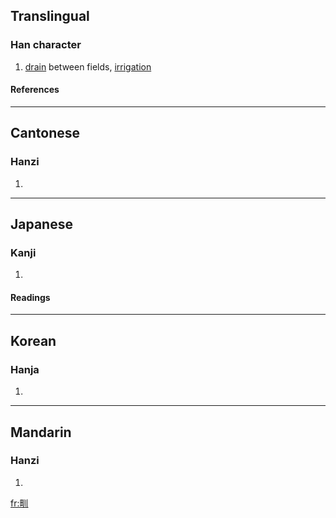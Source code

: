 ==Translingual==
===Han character===
{{Han char|rn=102|rad=田|as=03|sn=8|four=6200<sub>0</sub>|canj=田中中中 (WLLL)}}
# [[drain]] between fields, [[irrigation]]
====References====
{{Han ref|kx=0759.090|dkj=21740|dj=1169.090|hdz=42530.110|uh=753D|ud=30013|bh=AAB6|bd=43702}}

----
==Cantonese==
===Hanzi===
{{yue-hanzi|jyut=|y=jan3}}
# {{defn|Cantonese}}

----
==Japanese==
===Kanji===
{{ja-kanji|grade=|rs=田03}}
# {{defn|Japanese}} 
====Readings====
{{ja-readings|on=[[けん]] (ken), [[けい]] (kei), [[きょう]] (kyō)|kun=[[みぞ]] (mizo)}}

----
==Korean==
===Hanja===
{{ko-hanja|hangeul=[[견]]|eumhun=|rv=gyeon|mr=kyŏn|y=keyn}}
# {{defn|Korean}}

----
==Mandarin==
===Hanzi===
{{cmn-hanzi|pin=[[quǎn]] (quan3)|wg=ch'üan<sup>3</sup>}}
# {{defn|Mandarin}}

[[fr:甽]]
